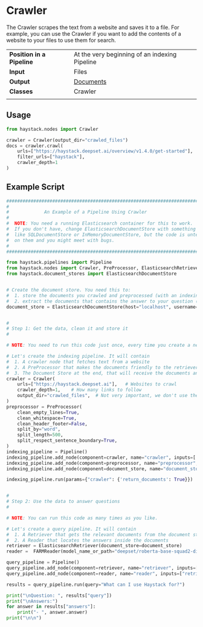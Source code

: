 
# Crawler

The Crawler scrapes the text from a website and saves it to a file.
For example, you can use the Crawler if you want to add the contents of a website to your files to use them for search.

|||
|-------------|-----------------------------------------------------------------------------------------------------------------------------------------------------------------------------|
|__Position in a Pipeline__| At the very beginning of an indexing Pipeline |
|__Input__       | Files                                                                                                                                                                  |
|__Output__      | [Documents](/components/v1.4.0/documents-answers-labels#document)                                                                                                             |
|__Classes__     | Crawler                                                                                                          |
|||

## Usage

```python
from haystack.nodes import Crawler

crawler = Crawler(output_dir="crawled_files")
docs = crawler.crawl(
    urls=["https://haystack.deepset.ai/overview/v1.4.0/get-started"],
    filter_urls=["haystack"],
    crawler_depth=1
)
```

## Example Script

```python
################################################################################
#                                                                              #
#             An Example of a Pipeline Using Crawler                           #
#                                                                              #
#  NOTE: You need a running Elasticsearch container for this to work.          #
#  If you don't have, change ElasticsearchDocumentStore with something else,   #
#  like SQLDocumentStore or InMemoryDocumentStore, but the code is untested    #
#  on them and you might meet with bugs.                                       #
#                                                                              #
################################################################################

from haystack.pipelines import Pipeline
from haystack.nodes import Crawler, PreProcessor, ElasticsearchRetriever, FARMReader
from haystack.document_stores import ElasticsearchDocumentStore


# Create the document store. You need this to:
#  1. store the documents you crawled and preprocessed (with an indexing pipeline)
#  2. extract the documents that contains the answer to your question (with a query pipeline)
document_store = ElasticsearchDocumentStore(host="localhost", username="", password="", index="document")


#
# Step 1: Get the data, clean it and store it
#

# NOTE: You need to run this code just once, every time you create a new Elasticsearch container. Comment it out afterwards.

# Let's create the indexing pipeline. It will contain
#  1. A crawler node that fetches text from a website
#  2. A PreProcessor that makes the documents friendly to the retriever
#  3. The Document Store at the end, that will receive the documents and store them
crawler = Crawler(
    urls=["https://haystack.deepset.ai"],   # Websites to crawl
    crawler_depth=1,    # How many links to follow
    output_dir="crawled_files",  # Not very important, we don't use the files in this example
)
preprocessor = PreProcessor(
    clean_empty_lines=True,
    clean_whitespace=True,
    clean_header_footer=False,
    split_by="word",
    split_length=500,
    split_respect_sentence_boundary=True,
)
indexing_pipeline = Pipeline()
indexing_pipeline.add_node(component=crawler, name="crawler", inputs=['File'])
indexing_pipeline.add_node(component=preprocessor, name="preprocessor", inputs=['crawler'])
indexing_pipeline.add_node(component=document_store, name="document_store", inputs=['preprocessor'])

indexing_pipeline.run(params={"crawler": {'return_documents': True}})


#
# Step 2: Use the data to answer questions
#

# NOTE: You can run this code as many times as you like.

# Let's create a query pipeline. It will contain
#  1. A Retriever that gets the relevant documents from the document store
#  2. A Reader that locates the answers inside the documents
retriever = ElasticsearchRetriever(document_store=document_store)
reader =  FARMReader(model_name_or_path="deepset/roberta-base-squad2-distilled")

query_pipeline = Pipeline()
query_pipeline.add_node(component=retriever, name="retriever", inputs=["Query"])
query_pipeline.add_node(component=reader, name="reader", inputs=["retriever"])

results = query_pipeline.run(query="What can I use Haystack for?")

print("\nQuestion: ", results["query"])
print("\nAnswers:")
for answer in results["answers"]:
    print("- ", answer.answer)
print("\n\n")
```

<div style={{ marginBottom: "3rem" }} />

